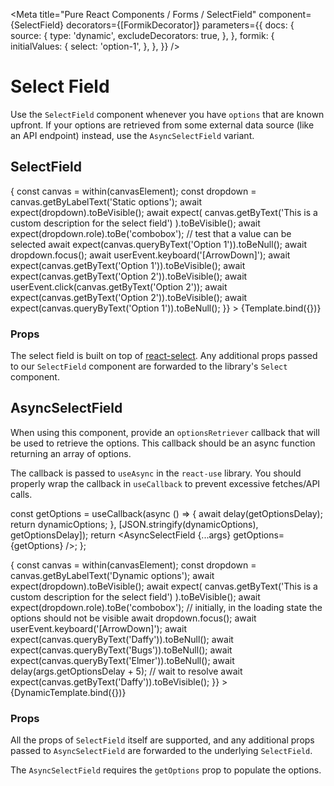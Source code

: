 



<Meta
  title="Pure React Components / Forms / SelectField"
  component={SelectField}
  decorators={[FormikDecorator]}
  parameters={{
    docs: {
      source: {
        type: 'dynamic',
        excludeDecorators: true,
      },
    },
    formik: {
      initialValues: {
        select: 'option-1',
      },
    },
  }}
/>

# Select Field

Use the `SelectField` component whenever you have `options` that are known upfront. If your options
are retrieved from some external data source (like an API endpoint) instead, use the
`AsyncSelectField` variant.

## SelectField


<Canvas>
  <Story
    name="Static"
    args={{
      name: 'select',
      id: 'select-static',
      label: 'Static options',
      description: 'This is a custom description for the select field',
      disabled: false,
      invalid: false,
      isRequired: true,
      options: [
        {value: 'option-1', label: 'Option 1'},
        {value: 'option-2', label: 'Option 2'},
      ],
    }}
    play={async ({canvasElement}) => {
      const canvas = within(canvasElement);
      const dropdown = canvas.getByLabelText('Static options');
      await expect(dropdown).toBeVisible();
      await expect(
        canvas.getByText('This is a custom description for the select field')
      ).toBeVisible();
      await expect(dropdown.role).toBe('combobox');
      // test that a value can be selected
      await expect(canvas.queryByText('Option 1')).toBeNull();
      await dropdown.focus();
      await userEvent.keyboard('[ArrowDown]');
      await expect(canvas.getByText('Option 1')).toBeVisible();
      await expect(canvas.getByText('Option 2')).toBeVisible();
      await userEvent.click(canvas.getByText('Option 2'));
      await expect(canvas.getByText('Option 2')).toBeVisible();
      await expect(canvas.queryByText('Option 1')).toBeNull();
    }}
  >
    {Template.bind({})}
  </Story>
</Canvas>

### Props

The select field is built on top of [react-select](https://react-select.com/). Any additional props
passed to our `SelectField` component are forwarded to the library's `Select` component.

<ArgsTable of={SelectField} />

## AsyncSelectField

When using this component, provide an `optionsRetriever` callback that will be used to retrieve the
options. This callback should be an async function returning an array of options.

The callback is passed to `useAsync` in the `react-use` library. You should properly wrap the
callback in `useCallback` to prevent excessive fetches/API calls.

  const getOptions = useCallback(async () => {
    await delay(getOptionsDelay);
    return dynamicOptions;
  }, [JSON.stringify(dynamicOptions), getOptionsDelay]);
  return <AsyncSelectField {...args} getOptions={getOptions} />;
};

<Canvas>
  <Story
    name="Async"
    args={{
      name: 'select',
      id: 'select-dynamic',
      label: 'Dynamic options',
      description: 'This is a custom description for the select field',
      disabled: false,
      invalid: false,
      isRequired: true,
      getOptionsDelay: 1000,
      dynamicOptions: [
        {value: 'daffy', label: 'Daffy'},
        {value: 'bugs', label: 'Bugs'},
        {value: 'elmer', label: 'Elmer'},
      ],
    }}
    argTypes={{
      options: {table: {disable: true}},
    }}
    play={async ({canvasElement, args}) => {
      const canvas = within(canvasElement);
      const dropdown = canvas.getByLabelText('Dynamic options');
      await expect(dropdown).toBeVisible();
      await expect(
        canvas.getByText('This is a custom description for the select field')
      ).toBeVisible();
      await expect(dropdown.role).toBe('combobox');
      // initially, in the loading state the options should not be visible
      await dropdown.focus();
      await userEvent.keyboard('[ArrowDown]');
      await expect(canvas.queryByText('Daffy')).toBeNull();
      await expect(canvas.queryByText('Bugs')).toBeNull();
      await expect(canvas.queryByText('Elmer')).toBeNull();
      await delay(args.getOptionsDelay + 5); // wait to resolve
      await expect(canvas.getByText('Daffy')).toBeVisible();
    }}
  >
    {DynamicTemplate.bind({})}
  </Story>
</Canvas>

### Props

All the props of `SelectField` itself are supported, and any additional props passed to
`AsyncSelectField` are forwarded to the underlying `SelectField`.

The `AsyncSelectField` requires the `getOptions` prop to populate the options.

<ArgsTable of={AsyncSelectField} />
